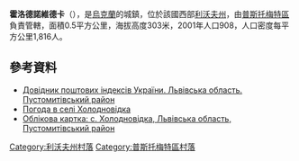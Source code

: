 {{coord|49|48|59|N|23|54|36|E|scale:100000|display=title}}

'''霍洛德諾維德卡'''（{{lang-uk|Холодновідка}}），是[[烏克蘭|烏克蘭]]的城鎮，位於該國西部[[利沃夫州|利沃夫州]]，由[[普斯托梅特區|普斯托梅特區]]負責管轄，面積0.5平方公里，海拔高度303米，2001年人口908，人口密度每平方公里1,816人。

==參考資料==
*[http://www.uaidx.com/13/298/index Довідник поштових індексів України. Львівська область. Пустомитівський район] {{Wayback|url=http://www.uaidx.com/13/298/index |date=20161011013019 }}
* [http://weather.in.ua/ua/l'vovskaja/27444 Погода в селі Холодновідка]
* [http://w1.c1.rada.gov.ua/pls/z7503/A005?rdat1=14.08.2015&rf7571=20555 Облікова картка: с. Холодновідка, Львівська область, Пустомитівський район]

[[Category:利沃夫州村落|Category:利沃夫州村落]]
[[Category:普斯托梅特區村落|Category:普斯托梅特區村落]]


{{Lviv-geo-stub}}